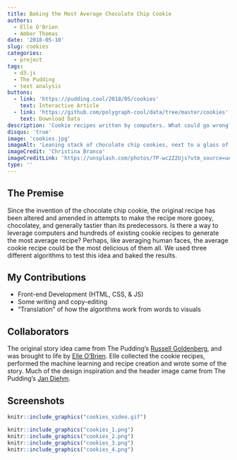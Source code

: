 ```yaml
---
title: Baking the Most Average Chocolate Chip Cookie
authors: 
  - Elle O'Brien
  - Amber Thomas
date: '2018-05-10'
slug: cookies
categories:
  - project
tags:
  - d3.js
  - The Pudding
  - text analysis
buttons:
  - link: 'https://pudding.cool/2018/05/cookies'
    text: Interactive Article
  - link: 'https://github.com/polygraph-cool/data/tree/master/cookies'
    text: Download Data
description: 'Cookie recipes written by computers. What could go wrong?'
disqus: 'true'
image: 'cookies.jpg'
imageAlt: 'Leaning stack of chocolate chip cookies, next to a glass of milk, on a white table.'
imageCredit: 'Christina Branco'
imageCreditLink: 'https://unsplash.com/photos/7P-wc2Z2Ujs?utm_source=unsplash&utm_medium=referral&utm_content=creditCopyText'
type: ''
---
```


## The Premise

Since the invention of the chocolate chip cookie, the original recipe has been altered and amended in attempts to make the recipe more gooey, chocolatey, and generally tastier than its predecessors. Is there a way to leverage computers and hundreds of existing cookie recipes to generate the most average recipe? Perhaps, like averaging human faces, the average cookie recipe could be the most delicious of them all. We used three different algorithms to test this idea and baked the results. 

## My Contributions

* Front-end Development (HTML, CSS, & JS)
* Some writing and copy-editing
* "Translation" of how the algorithms work from words to visuals 

## Collaborators

The original story idea came from The Pudding's [Russell Goldenberg](https://twitter.com/codenberg), and was brought to life by [Elle O'Brien](https://twitter.com/andronovhopf). Elle collected the cookie recipes, performed the machine learning and recipe creation and wrote some of the story. Much of the design inspiration and the header image came from The Pudding's [Jan Diehm](https://twitter.com/jadiehm). 

## Screenshots

```r
knitr::include_graphics("cookies_video.gif")
```

```r
knitr::include_graphics("cookies_1.png")
knitr::include_graphics("cookies_2.png")
knitr::include_graphics("cookies_3.png")
knitr::include_graphics("cookies_4.png")
```


